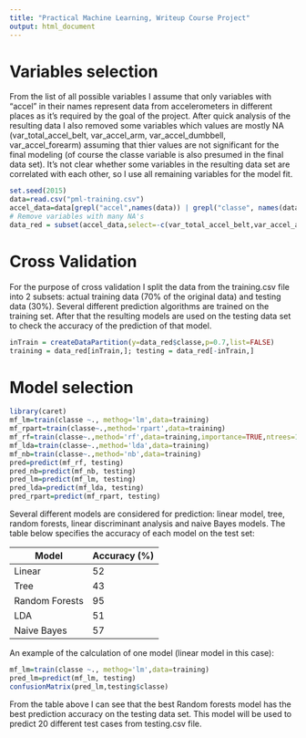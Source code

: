 ```yaml
---
title: "Practical Machine Learning, Writeup Course Project"
output: html_document
---
```


# Variables selection

From the list of all possible variables I assume that only variables with "accel" in their names represent data from accelerometers in different places as it's required by the goal of the project. After quick analysis of the resulting data I also removed some variables which values are mostly NA (var_total_accel_belt, var_accel_arm, var_accel_dumbbell, var_accel_forearm) assuming that thier values are not significant for the final modeling (of course the classe variable is also presumed in the final data set). It's not clear whether some variables in the resulting data set are correlated with each other, so I use all remaining variables for the model fit.

```r
set.seed(2015)
data=read.csv("pml-training.csv")
accel_data=data[grepl("accel",names(data)) | grepl("classe", names(data))]
# Remove variables with many NA's
data_red = subset(accel_data,select=-c(var_total_accel_belt,var_accel_arm,var_accel_dumbbell,var_accel_forearm))
```

# Cross Validation
For the purpose of cross validation I split the data from the training.csv file into 2 subsets: actual training data (70% of the original data) and testing data (30%). Several different prediction algorithms are trained on the training set. After that the resulting models are used on the testing data set to check the accuracy of the prediction of that model. 

```r
inTrain = createDataPartition(y=data_red$classe,p=0.7,list=FALSE)
training = data_red[inTrain,]; testing = data_red[-inTrain,]
```

# Model selection
```r
library(caret)
mf_lm=train(classe ~., methog='lm',data=training)
mf_rpart=train(classe~.,method='rpart',data=training)
mf_rf=train(classe~.,method='rf',data=training,importance=TRUE,ntrees=1000)
mf_lda=train(classe~.,method='lda',data=training)
mf_nb=train(classe~.,method='nb',data=training)
pred=predict(mf_rf, testing)
pred_nb=predict(mf_nb, testing)
pred_lm=predict(mf_lm, testing)
pred_lda=predict(mf_lda, testing)
pred_rpart=predict(mf_rpart, testing)
```

Several different models are considered for prediction: linear model, tree, random forests, linear discriminant analysis and naive Bayes models. The table below specifies the accuracy of each model on the test set:

Model          |Accuracy (%)
---------------|------------
Linear         |52
Tree           |43
Random Forests |95
LDA            |51
Naive Bayes    |57

An example of the calculation of one model (linear model in this case):
```r
mf_lm=train(classe ~., methog='lm',data=training)
pred_lm=predict(mf_lm, testing)
confusionMatrix(pred_lm,testing$classe)
```

From the table above I can see that the best Random forests model has the best prediction accuracy on the testing data set. This model will be used to predict 20 different test cases from testing.csv file.
